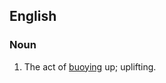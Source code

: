==English==

===Noun===
{{en-noun|-}}
# {{lb|en|rare}} The act of [[buoying]] up; uplifting.
#: {{rfquotek|Samuel Taylor Coleridge}}